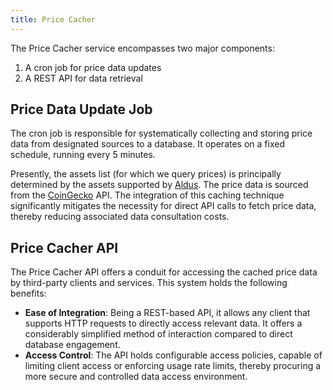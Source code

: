 ```yaml
---
title: Price Cacher
---
```


The Price Cacher service encompasses two major components:

1. A cron job for price data updates
2. A REST API for data retrieval

## Price Data Update Job

The cron job is responsible for systematically collecting and storing price data from designated sources to a database. It operates on a fixed schedule, running every 5 minutes.

Presently, the assets list (for which we query prices) is principally determined by the assets supported by [Aldus](https://aldus.dev). The price data is sourced from the [CoinGecko](https://coingecko.com) API.
The integration of this caching technique significantly mitigates the necessity for direct API calls to fetch price data, thereby reducing associated data consultation costs.

## Price Cacher API

The Price Cacher API offers a conduit for accessing the cached price data by third-party clients and services. This system holds the following benefits:

- **Ease of Integration**: Being a REST-based API, it allows any client that supports HTTP requests to directly access relevant data. It offers a considerably simplified method of interaction compared to direct database engagement.
- **Access Control**: The API holds configurable access policies, capable of limiting client access or enforcing usage rate limits, thereby procuring a more secure and controlled data access environment.
